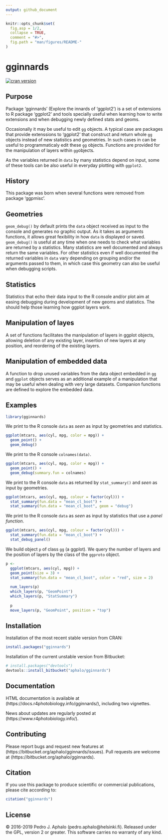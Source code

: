 ```yaml
---
output: github_document
---
```


<!-- README.md is generated from README.Rmd. Please edit that file -->

```r
knitr::opts_chunk$set(
  fig.asp = 1/2,
  collapse = TRUE,
  comment = "#>",
  fig.path = "man/figures/README-"
)
```

# gginnards

[![cran version](https://www.r-pkg.org/badges/version/gginnards)](https://cran.r-project.org/package=gginnards) 

## Purpose

Package 'gginnards' (Explore the innards of 'ggplot2') is a set of
extensions to R package 'ggplot2' and tools specially useful when learning how
to write extensions and when debugging newly defined stats and geoms.

Occasionally it may be useful to edit `gg` objects. A typical case are packages
that provide extenssions to 'ggplot2' that construct and return whole `gg` 
objects instead of new statistics and geometries. In such cases in can be
useful to programmaticaly edit these `gg` objects. Functions are provided
for the manipulation of layers within `gg`objects.

As the variables returned in `data` by many statistics depend on input, some
of these tools can be also useful in everyday plotting with `ggplot2`.

## History

This package was born when several functions were removed from package 
'ggpmisc'. 

## Geometries

`geom_debug()` by default prints the `data` object received as input to the
console and generates no graphic output. As it takes as arguments functions, it
allows great fexibility in how `data` is displayed or saved.
`geom_debug()` is useful at any time when one needs to check what variables are
returned by a statistics. Many statistics are well documented and always return
the same variables. For other statistics even if well documented the returned
variables in `data` vary depending on grouping and/or the arguments passed to
them, in which case this geometry can also be useful when debugging scripts.

## Statistics

Statistics that echo their data input to the R console and/or 
plot aim at easing debugging during development of new geoms and statistics. 
The should help those learning how ggplot layers work.

## Manipulation of layes

A set of functions facilitates the manipulation of layers in ggplot objects,
allowing deletion of any existing layer, insertion of new layers at any
position, and reordering of the existing layers.

## Manipulation of embedded data

A function to drop unused variables from the data object embedded in `gg` and
`ggplot` objects serves as an additional example of a manipulation that may
be useful when dealing with very large datasets. Companion functions are
defined to explore the embedded data.

## Examples

```r
library(gginnards)
```

We print to the R console `data` as _seen_ as input by geometries and statistics.

```r
ggplot(mtcars, aes(cyl, mpg, color = mpg)) + 
  geom_point() +
  geom_debug()
```

We print to the R console `colnames(data)`.

```r
ggplot(mtcars, aes(cyl, mpg, color = mpg)) + 
  geom_point() +
  geom_debug(summary.fun = colnames)
```

We print to the R console `data` as returned by `stat_summary()` and _seen_ as input by geometries.

```r
ggplot(mtcars, aes(cyl, mpg, colour = factor(cyl))) + 
  stat_summary(fun.data = "mean_cl_boot") +
  stat_summary(fun.data = "mean_cl_boot", geom = "debug")
```

We print to the R console `data` as _seen_ as input by statistics that use a
_panel function_.

```r
ggplot(mtcars, aes(cyl, mpg, colour = factor(cyl))) + 
  stat_summary(fun.data = "mean_cl_boot") +
  stat_debug_panel()
```

We build object `p` of class `gg` (a ggplot). We query the number of layers and
the position of layers by the class of the `ggproto` object.

```r
p <- 
  ggplot(mtcars, aes(cyl, mpg)) + 
  geom_point(size = 3) +
  stat_summary(fun.data = "mean_cl_boot", color = "red", size = 2)
  
  num_layers(p)
  which_layers(p, "GeomPoint")
  which_layers(p, "StatSummary")
  
  p
  move_layers(p, "GeomPoint", position = "top")
```

## Installation

Installation of the most recent stable version from CRAN:

```r
install.packages("gginnards")
```

Installation of the current unstable version from Bitbucket:

```r
# install.packages("devtools")
devtools::install_bitbucket("aphalo/gginnards")
```

## Documentation 

HTML documentation is available at (https://docs.r4photobiology.info/gginnards/), including two vignettes.

News about updates are regularly posted at (https://www.r4photobiology.info/).

## Contributing

Please report bugs and request new features at (https://bitbucket.org/aphalo/gginnards/issues). Pull requests are welcome at (https://bitbucket.org/aphalo/gginnards).

## Citation

If you use this package to produce scientific or commercial publications, please cite according to:

```r
citation("gginnards")
```

## License

© 2016-2019 Pedro J. Aphalo (pedro.aphalo@helsinki.fi). Released under the GPL, version 2 or greater. This software carries no warranty of any kind.

